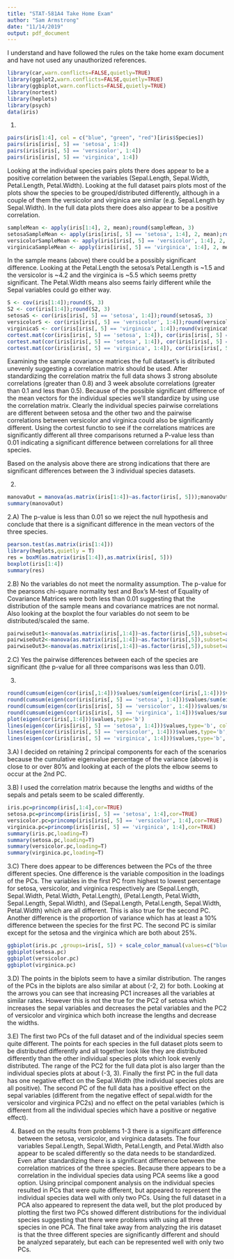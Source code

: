 ```yaml
---
title: "STAT-581A4 Take Home Exam"
author: "Sam Armstrong"
date: "11/14/2019"
output: pdf_document
---
```

I understand and have followed the rules on the take home exam document and have not used any unauthorized references. 

```r
library(car,warn.conflicts=FALSE,quietly=TRUE)
library(ggplot2,warn.conflicts=FALSE,quietly=TRUE)
library(ggbiplot,warn.conflicts=FALSE,quietly=TRUE)
library(nortest)
library(heplots)
library(psych)
data(iris)
```

1. 
```r
pairs(iris[1:4], col = c("blue", "green", "red")[iris$Species])
pairs(iris[iris[, 5] == 'setosa', 1:4])
pairs(iris[iris[, 5] == 'versicolor', 1:4])
pairs(iris[iris[, 5] == 'virginica', 1:4])
```

Looking at the individual species pairs plots there does appear to be a positive correlation between the variables (Sepal.Length, Sepal.Width, Petal.Length, Petal.Width). Looking at the full dataset pairs plots most of the plots show the species to be grouped/distributed differently, although in a couple of them the versicolor and virginica are similar (e.g. Sepal.Length by Sepal.Width). In the full data plots there does also appear to be a positive correlation.

```r
sampleMean <- apply(iris[1:4], 2, mean);round(sampleMean, 3)
setosaSampleMean <- apply(iris[iris[, 5] == 'setosa', 1:4], 2, mean);round(setosaSampleMean, 3)
versicolorSampleMean <- apply(iris[iris[, 5] == 'versicolor', 1:4], 2, mean);round(versicolorSampleMean, 3)
virginicaSampleMean <- apply(iris[iris[, 5] == 'virginica', 1:4], 2, mean);round(virginicaSampleMean, 3)
```

In the sample means (above) there could be a possibly significant difference. Looking at the Petal.Length the setosa's Petal.Length is ~1.5 and the versicolor is ~4.2 and the virginica is ~5.5 which seems pretty significant. The Petal.Width means also seems fairly different while the Sepal variables could go either way.

```r
S <- cov(iris[1:4]);round(S, 3)
S2 <- cor(iris[1:4]);round(S2, 3)
setosaS <- cor(iris[iris[, 5] == 'setosa', 1:4]);round(setosaS, 3)
versicolorS <- cor(iris[iris[, 5] == 'versicolor', 1:4]);round(versicolorS, 3)
virginicaS <- cor(iris[iris[, 5] == 'virginica', 1:4]);round(virginicaS, 3)
cortest.mat(cor(iris[iris[, 5] == 'setosa', 1:4]), cor(iris[iris[, 5] == 'versicolor', 1:4])) 
cortest.mat(cor(iris[iris[, 5] == 'setosa', 1:4]), cor(iris[iris[, 5] == 'virginica', 1:4]))
cortest.mat(cor(iris[iris[, 5] == 'virginica', 1:4]), cor(iris[iris[, 5] == 'versicolor', 1:4])) 
```

Examining the sample covariance matrices the full dataset's is ditributed unevenly suggesting a correlation matrix should be used. After standardizing the correlation matrix the full data shows 3 strong absolute correlations (greater than 0.8) and 3 week absolute correlations (greater than 0.1 and less than 0.5). Because of the possible significant difference of the mean vectors for the individual species we'll standardize by using use the correlation matrix. Clearly the individual species pairwise correlations are different between setosa and the other two and the pairwise correlations between versicolor and virginica could also be significantly different. Using the cortest functio to see if the correlations matrices are significantly different all three comparisons returned a P-value less than 0.01 indicating a significant difference between correlations for all three species.

Based on the analysis above there are strong indications that there are significant differences between the 3 individual species datasets.

2.
```r
manovaOut = manova(as.matrix(iris[1:4])~as.factor(iris[, 5]));manovaOut
summary(manovaOut)
```

2.A) The p-value is less than 0.01 so we reject the null hypothesis and conclude that there is a significant difference in the mean vectors of the three species.

```r
pearson.test(as.matrix(iris[1:4]))
library(heplots,quietly = T)
res = boxM(as.matrix(iris[1:4]),as.matrix(iris[, 5]))
boxplot(iris[1:4])
summary(res)
```

2.B) No the variables do not meet the normality assumption. The p-value for the pearsons chi-square normality test and Box's M-test of Equality of Covariance Matrices were both less than 0.01 suggesting that the distribution of the sample means and covariance matrices are not normal. Also looking at the boxplot the four variables do not seem to be distributed/scaled the same.

```r
pairwiseOut1<-manova(as.matrix(iris[,1:4])~as.factor(iris[,5]),subset=as.factor(iris[,5])%in%c("setosa","versicolor"));summary(pairwiseOut1)
pairwiseOut2<-manova(as.matrix(iris[,1:4])~as.factor(iris[,5]),subset=as.factor(iris[,5])%in%c("setosa","virginica"));summary(pairwiseOut2)
pairwiseOut3<-manova(as.matrix(iris[,1:4])~as.factor(iris[,5]),subset=as.factor(iris[,5])%in%c("virginica","versicolor"));summary(pairwiseOut3)
```

2.C) Yes the pairwise differences between each of the species are significant (the p-value for all three comparisons was less than 0.01).


3. 
```r
round(cumsum(eigen(cor(iris[,1:4]))$values/sum(eigen(cor(iris[,1:4]))$values)), 2)
round(cumsum(eigen(cor(iris[iris[, 5] == 'setosa', 1:4]))$values/sum(eigen(cor(iris[iris[, 5] == 'setosa', 1:4]))$values)), 2)
round(cumsum(eigen(cor(iris[iris[, 5] == 'versicolor', 1:4]))$values/sum(eigen(cor(iris[iris[, 5] == 'versicolor', 1:4]))$values)), 2)
round(cumsum(eigen(cor(iris[iris[, 5] == 'virginica', 1:4]))$values/sum(eigen(cor(iris[iris[, 5] == 'virginica', 1:4]))$values)), 2)
plot(eigen(cor(iris[,1:4]))$values,type='b')
lines(eigen(cor(iris[iris[, 5] == 'setosa', 1:4]))$values,type='b', col="blue")
lines(eigen(cor(iris[iris[, 5] == 'versicolor', 1:4]))$values,type='b', col="green")
lines(eigen(cor(iris[iris[, 5] == 'virginica', 1:4]))$values,type='b', col="red")
```

3.A) I decided on retaining 2 principal components for each of the scenarios because the cumulative eigenvalue percentage of the variance (above) is close to or over 80% and looking at each of the plots the elbow seems to occur at the 2nd PC. 

3.B) I used the correlation matrix because the lengths and widths of the sepals and petals seem to be scaled differently.

```r
iris.pc=princomp(iris[,1:4],cor=TRUE)
setosa.pc=princomp(iris[iris[, 5] == 'setosa', 1:4],cor=TRUE)
versicolor.pc=princomp(iris[iris[, 5] == 'versicolor', 1:4],cor=TRUE)
virginica.pc=princomp(iris[iris[, 5] == 'virginica', 1:4],cor=TRUE)
summary(iris.pc,loading=T)
summary(setosa.pc,loading=T)
summary(versicolor.pc,loading=T)
summary(virginica.pc,loading=T)
```
3.C) There does appear to be differences between the PCs of the three different species. One difference is the variable composition in the loadings of the PCs. The variables in the first PC from highest to lowest percentage for setosa, versicolor, and virginica respectively are (Sepal.Length, Sepal.Width, Petal.Width, Petal.Length), (Petal.Length, Petal.Width, Sepal.Length, Sepal.Width), and (Sepal.Length, Petal.Length, Sepal.Width, Petal.Width) which are all different. This is also true for the second PC. Another difference is the proportion of variance which has at least a 10% difference between the species for the first PC. The second PC is similar except for the setosa and the virginica which are both about 25%. 

```r
ggbiplot(iris.pc ,groups=iris[, 5]) + scale_color_manual(values=c("blue", "green", "red"))
ggbiplot(setosa.pc)
ggbiplot(versicolor.pc)
ggbiplot(virginica.pc)
```

3.D) The points in the biplots seem to have a similar distribution. The ranges of the PCs in the biplots are also similar at about (-2, 2) for both. Looking at the arrows you can see that increasing PC1 increases all the variables at similar rates. However this is not the true for the PC2 of setosa which increases the sepal variables and decreases the petal variables and the PC2 of versicolor and virginica which both increase the lengths and decrease the widths.

3.E) The first two PCs of the full dataset and of the individual species seem quite different. The points for each species in the full dataset plots seem to be distributed differently and all together look like they are distributed differently than the other individual species plots which look evenly distributed. The range of the PC2 for the full data plot is also larger than the individual species plots at about (-3, 3). Finally the first PC in the full data has one negative effect on the Sepal.Width (the individual species plots are all positive). The second PC of the full data has a positive effect on the sepal variables (different from the negative effect of sepal.width for the versicolor and virginica PC2s) and no effect on the petal variables (which is different from all the individual species which have a positive or negative effect).

4. 
Based on the results from problems 1-3 there is a significant difference between the  setosa, versicolor, and virginica datasets. The four variables Sepal.Length, Sepal.Width, Petal.Length, and Petal.Width also appear to be scaled differently so the data needs to be standardized. Even after standardizing there is a significant difference between the correlation matrices of the three species. Because there appears to be a correlation in the individual species data using PCA seems like a good option. Using principal component analysis on the individual species resulted in PCs that were quite different, but appeared to represent the individual species data well with only two PCs. Using the full dataset in a PCA also appeared to represent the data well, but the plot produced by plotting the first two PCs showed different distributions for the individual species suggesting that there were problems with using all three species in one PCA. The final take away from analyzing the iris dataset is that the three different species are significantly different and should be analyzed separately, but each can be represented well with only two PCs.